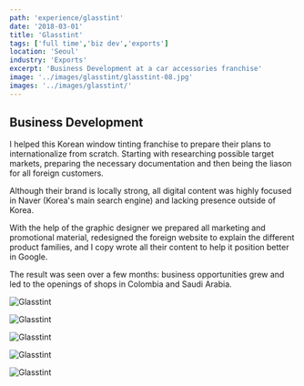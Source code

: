 ```yaml
---
path: 'experience/glasstint'
date: '2018-03-01'
title: 'Glasstint'
tags: ['full time','biz dev','exports']
location: 'Seoul'
industry: 'Exports'
excerpt: 'Business Development at a car accessories franchise'
image: '../images/glasstint/glasstint-08.jpg'
images: '../images/glasstint/'
---
```


<div class="col-lg-8">


## Business Development

I helped this Korean window tinting franchise to prepare their plans to internationalize from scratch. Starting with researching possible target markets, preparing the necessary documentation and then being the liason for all foreign customers. 

Although their brand is locally strong, all digital content was highly focused in Naver (Korea's main search engine) and lacking presence outside of Korea.  

With the help of the graphic designer we prepared all marketing and promotional material, redesigned the foreign website to explain the different product families, and I copy wrote all their content to help it position better in Google.

The result was seen over a few months: business opportunities grew and led to the openings of shops in Colombia and Saudi Arabia. 

</div>

<div class="row">

<div class="col-lg-3 offset-lg-6">

![Glasstint](../images/glasstint/glasstint-03.jpg)

</div>

<div class="col-lg-3">

![Glasstint](../images/glasstint/glasstint-04.jpg)

</div>

</div>


<div class="row">


<div class="col-lg-3 offset-lg-3">

![Glasstint](../images/glasstint/glasstint-06.jpg)

</div>

<div class="col-lg-3">

![Glasstint](../images/glasstint/glasstint-07.jpg)

</div>

<div class="col-lg-3">

![Glasstint](../images/glasstint/glasstint-08.jpg)

</div>


</div>


